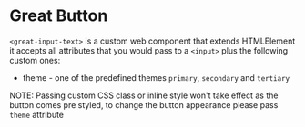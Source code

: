 # Great Button

`<great-input-text>` is a custom web component that extends HTMLElement it accepts all attributes that you would pass to a `<input>` plus the following custom ones:

-   theme - one of the predefined themes `primary`, `secondary` and `tertiary`

NOTE: Passing custom CSS class or inline style won't take effect as the button comes pre styled, to change the button appearance please pass `theme` attribute
